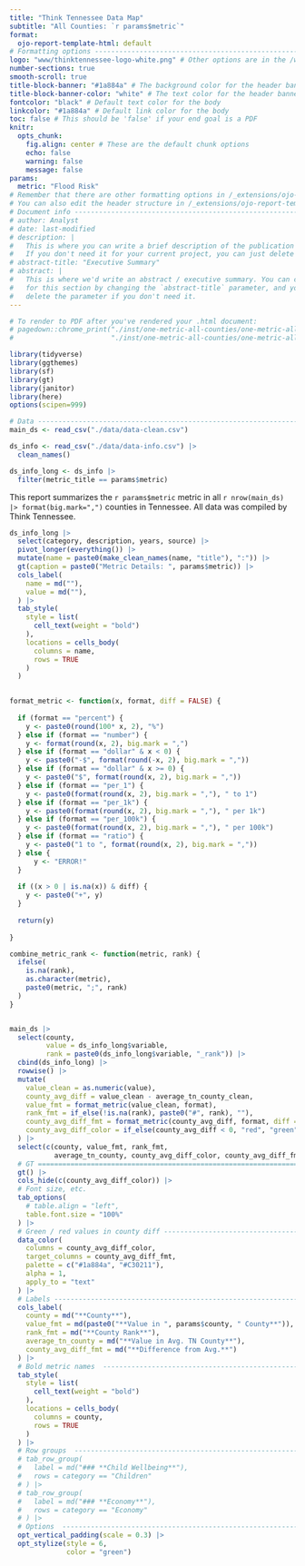 ```yaml
---
title: "Think Tennessee Data Map"
subtitle: "All Counties: `r params$metric`"
format:
  ojo-report-template-html: default
# Formatting options -----------------------------------------------------------
logo: "www/thinktennessee-logo-white.png" # Other options are in the /www/ directory
number-sections: true
smooth-scroll: true
title-block-banner: "#1a884a" # The background color for the header banner
title-block-banner-color: "white" # The text color for the header banner
fontcolor: "black" # Default text color for the body
linkcolor: "#1a884a" # Default link color for the body
toc: false # This should be 'false' if your end goal is a PDF 
knitr: 
  opts_chunk: 
    fig.align: center # These are the default chunk options
    echo: false
    warning: false
    message: false
params:
  metric: "Flood Risk"
# Remember that there are other formatting options in /_extensions/ojo-report-template/custom.scss
# You can also edit the header structure in /_extensions/ojo-report-template/title-block.html
# Document info ----------------------------------------------------------------
# author: Analyst
# date: last-modified
# description: |
#   This is where you can write a brief description of the publication if needed.
#   If you don't need it for your current project, you can just delete this parameter.
# abstract-title: "Executive Summary"
# abstract: |
#   This is where we'd write an abstract / executive summary. You can change the title
#   for this section by changing the `abstract-title` parameter, and you can 
#   delete the parameter if you don't need it.
---
```


```r

# To render to PDF after you've rendered your .html document:
# pagedown::chrome_print("./inst/one-metric-all-counties/one-metric-all-counties.html",
#                        "./inst/one-metric-all-counties/one-metric-all-counties.pdf", format = "pdf")

library(tidyverse)
library(ggthemes)
library(sf)
library(gt)
library(janitor)
library(here)
options(scipen=999)

# Data -------------------------------------------------------------------------
main_ds <- read_csv("./data/data-clean.csv")

ds_info <- read_csv("./data/data-info.csv") |>
  clean_names()

ds_info_long <- ds_info |>
  filter(metric_title == params$metric)

```

This report summarizes the `r params$metric` metric in all `r nrow(main_ds) |> format(big.mark=",")` counties in Tennessee. All data was compiled by Think Tennessee.

```r
ds_info_long |>
  select(category, description, years, source) |>
  pivot_longer(everything()) |>
  mutate(name = paste0(make_clean_names(name, "title"), ":")) |>
  gt(caption = paste0("Metric Details: ", params$metric)) |>
  cols_label(
    name = md(""),
    value = md(""),
  ) |>
  tab_style(
    style = list(
      cell_text(weight = "bold")
    ),
    locations = cells_body(
      columns = name,
      rows = TRUE
    )
  ) 
  
```


```r

format_metric <- function(x, format, diff = FALSE) {
  
  if (format == "percent") {
    y <- paste0(round(100* x, 2), "%")
  } else if (format == "number") {
    y <- format(round(x, 2), big.mark = ",")
  } else if (format == "dollar" & x < 0) {
    y <- paste0("-$", format(round(-x, 2), big.mark = ","))
  } else if (format == "dollar" & x >= 0) {
    y <- paste0("$", format(round(x, 2), big.mark = ","))
  } else if (format == "per_1") {
    y <- paste0(format(round(x, 2), big.mark = ","), " to 1")
  } else if (format == "per_1k") {
    y <- paste0(format(round(x, 2), big.mark = ","), " per 1k")
  } else if (format == "per_100k") {
    y <- paste0(format(round(x, 2), big.mark = ","), " per 100k")
  } else if (format == "ratio") {
    y <- paste0("1 to ", format(round(x, 2), big.mark = ","))
  } else {
      y <- "ERROR!"
  }
  
  if ((x > 0 | is.na(x)) & diff) {
    y <- paste0("+", y)
  }
  
  return(y)
  
}

combine_metric_rank <- function(metric, rank) {
  ifelse(
    is.na(rank), 
    as.character(metric), 
    paste0(metric, ";", rank)
  )
}


main_ds |>
  select(county, 
         value = ds_info_long$variable, 
         rank = paste0(ds_info_long$variable, "_rank")) |>
  cbind(ds_info_long) |>
  rowwise() |>
  mutate(
    value_clean = as.numeric(value),
    county_avg_diff = value_clean - average_tn_county_clean,
    value_fmt = format_metric(value_clean, format),
    rank_fmt = if_else(!is.na(rank), paste0("#", rank), ""),
    county_avg_diff_fmt = format_metric(county_avg_diff, format, diff = TRUE),
    county_avg_diff_color = if_else(county_avg_diff < 0, "red", "green") # TODO This is where you edit if they want to make the red and green correspond conceptually not just numerically 
  ) |> 
  select(c(county, value_fmt, rank_fmt, 
           average_tn_county, county_avg_diff_color, county_avg_diff_fmt)) |>
  # GT =========================================================================
  gt() |>
  cols_hide(c(county_avg_diff_color)) |>
  # Font size, etc.
  tab_options(
    # table.align = "left",
    table.font.size = "100%"
  ) |>
  # Green / red values in county diff ------------------------------------------
  data_color(
    columns = county_avg_diff_color,
    target_columns = county_avg_diff_fmt,
    palette = c("#1a884a", "#C30211"),
    alpha = 1,
    apply_to = "text"
  ) |>
  # Labels ---------------------------------------------------------------------
  cols_label(
    county = md("**County**"),
    value_fmt = md(paste0("**Value in ", params$county, " County**")),
    rank_fmt = md("**County Rank**"),
    average_tn_county = md("**Value in Avg. TN County**"),
    county_avg_diff_fmt = md("**Difference from Avg.**")
  ) |>
  # Bold metric names  ---------------------------------------------------------
  tab_style(
    style = list(
      cell_text(weight = "bold")
    ),
    locations = cells_body(
      columns = county,
      rows = TRUE
    )
  ) |>
  # Row groups  ----------------------------------------------------------------
  # tab_row_group(
  #   label = md("### **Child Wellbeing**"),
  #   rows = category == "Children"
  # ) |>
  # tab_row_group(
  #   label = md("### **Economy**"),
  #   rows = category == "Economy"
  # ) |>
  # Options  -------------------------------------------------------------------
  opt_vertical_padding(scale = 0.3) |>
  opt_stylize(style = 6,
              color = "green")

    
```
    